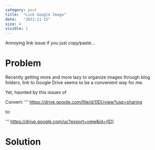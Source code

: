 ```yaml
---
category: post
title:  "Link Google Image"
date:   "2021-11-15"
size: 4
visible: 1
---
```


Annoying link issue if you just copy/paste...

# Problem

Recently getting more and more lazy to organize images through blog folders, link to Google Drive seems to be a convenient way for me.

Yet, haunted by this issues of

Convert:
'''
https://drive.google.com/file/d/{ID}/view?usp=sharing

to:

'''
https://drive.google.com/uc?export=view&id={ID}

# Solution

